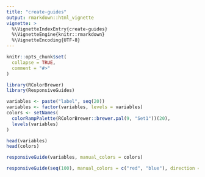 ```yaml
---
title: "create-guides"
output: rmarkdown::html_vignette
vignette: >
  %\VignetteIndexEntry{create-guides}
  %\VignetteEngine{knitr::rmarkdown}
  %\VignetteEncoding{UTF-8}
---
```


```r
knitr::opts_chunk$set(
  collapse = TRUE,
  comment = "#>"
)
```

```r
library(RColorBrewer)
library(ResponsiveGuides)
```

```r
variables <- paste("label", seq(20))
variables <- factor(variables, levels = variables)
colors <- setNames(
  colorRampPalette(RColorBrewer::brewer.pal(9, "Set1"))(20),
  levels(variables)
)

head(variables)
head(colors)
```

```r
responsiveGuide(variables, manual_colors = colors)
```

```r
responsiveGuide(seq(100), manual_colors = c("red", "blue"), direction = "row")
```

